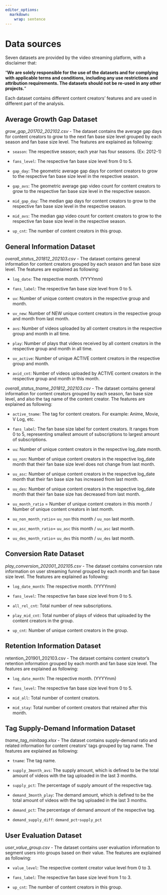 ```yaml
---
editor_options: 
  markdown: 
    wrap: sentence
---
```


# Data sources

Seven datasets are provided by the video streaming platform, with a disclaimer that:

"**We are solely responsible for the use of the datasets and for complying with applicable terms and conditions, including any use restrictions and attribution requirements. The datasets should not be re-used in any other projects.**"

Each dataset contains different content creators' features and are used in different part of the analysis.

## Average Growth Gap Dataset

*grow_gap_201702_202102.csv* - The dataset contains the average gap days for content creators to grow to the next fan base size level grouped by each season and fan base size level.
The features are explained as following:

-   `season`: The respective season; each year has four seasons.
    (Ex: 2012-1)

-   `fans_level`: The respective fan base size level from 0 to 5.

-   `gap_day`: The geometric average gap days for content creators to grow to the respective fan base size level in the respective season.

-   `gap_avs`: The geometric average gap video count for content creators to grow to the respective fan base size level in the respective season.

-   `mid_gap_day`: The median gap days for content creators to grow to the respective fan base size level in the respective season.

-   `mid_avs`: The median gap video count for content creators to grow to the respective fan base size level in the respective season.

-   `up_cnt`: The number of content creators in this group.

## General Information Dataset

*overall_status_201812_202103.csv* - The dataset contains general information for content creators grouped by each season and fan base size level.
The features are explained as following:

-   `log_date`: The respective month.
    (YYYYmm)

-   `fans_label`: The respective fan base size level from 0 to 5.

-   `uv`: Number of unique content creators in the respective group and month.

-   `uv_new`: Number of NEW unique content creators in the respective group and month from last month.

-   `avs`: Number of videos uploaded by all content creators in the respective group and month in all time.

-   `play`: Number of plays that videos received by all content creators in the respective group and month in all time.

-   `uv_active`: Number of unique ACTIVE content creators in the respective group and month.

-   `avid_cnt`: Number of videos uploaded by ACTIVE content creators in the respective group and month in this month.

*overall_status_tname_201812_202103.csv* - The dataset contains general information for content creators grouped by each season, fan base size level, and also the tag name of the content creator.
The features are explained as following:

-   `active_tname`: The tag for content creators.
    For example: Anime, Movie, V Log, etc.

-   `fans_label`: The fan base size label for content creators.
    It ranges from 0 to 5, representing smallest amount of subscriptions to largest amount of subscriptions.

-   `uu`: Number of unique content creators in the respective log_date month.

-   `uu_non`: Number of unique content creators in the respective log_date month that their fan base size level does not change from last month.

-   `uu_asc`: Number of unique content creators in the respective log_date month that their fan base size has increased from last month.

-   `uu_des`: Number of unique content creators in the respective log_date month that their fan base size has decreased from last month.

-   `uu_month_ratio` = Number of unique content creators in this month / Number of unique content creators in last month.

-   `uu_non_month_ratio`= `uu_non` this month / `uu_non` last month.

-   `uu_asc_month_ratio`= `uu_asc` this month / `uu_asc` last month.

-   `uu_des_month_ratio`= `uu_des` this month / `uu_des` last month.

## Conversion Rate Dataset

*play_conversion_202001_202105.csv* - The dataset contains conversion rate information on user streaming funnel grouped by each month and fan base size level.
The features are explained as following:

-   `log_date_month`: The respective month.
    (YYYYmm)

-   `fans_level`: The respective fan base size level from 0 to 5.

-   `all_rel_cnt`: Total number of new subscriptions.

-   `play_mid_cnt`: Total number of plays of videos that uploaded by the content creators in the group.

-   `up_cnt`: Number of unique content creators in the group.

## Retention Information Dataset

retention_201901_202103.csv - The dataset contains content creator's retention information grouped by each month and fan base size level.
The features are explained as following:

-   `log_date_month`: The respective month.
    (YYYYmm)

-   `fans_level`: The respective fan base size level from 0 to 5.

-   `mid_all`: Total number of content creators.

-   `mid_stay`: Total number of content creators that retained after this month.

## Tag Supply-Demand Information Dataset

*tname_tag_minitaag.xlsx* - The dataset contains supply-demand ratio and related information for content creators' tags grouped by tag name.
The features are explained as following:

-   `tname`: The tag name.

-   `supply_3month_avs`: The supply amount, which is defined to be the total amount of videos with the tag uploaded in the last 3 months.

-   `supply_pct`: The percentage of supply amount of the respective tag.

-   `demand_3month_play`: The demand amount, which is defined to be the total amount of videos with the tag uploaded in the last 3 months.

-   `demand_pct`: The percentage of demand amount of the respective tag.

-   `demand_supply_diff`: `demand_pct`-`supply_pct`

## User Evaluation Dataset

*user_value_group.csv* - The dataset contains user evaluation information to segment users into groups based on their value.
The features are explained as following:

-   `value_level`: The respective content creator value level from 0 to 3.

-   `fans_label`: The respective fan base size level from 1 to 3.

-   `up_cnt`: The number of content creators in this group.
